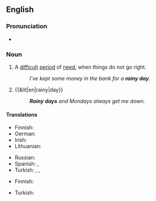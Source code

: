 ==English==

===Pronunciation===
* {{audio|en|En-au-rainy day.ogg|Audio (AU)}}

===Noun===
{{en-noun}}

# {{lb|en|idiomatic}} A [[difficult]] [[period]] of [[need]], when things do not go right.
#: ''I've kept some money in the bank for a '''rainy day'''.''
# {{&lit|en|rainy|day}}
#: '''''Rainy days''' and Mondays always get me down.''

====Translations====
{{trans-top|difficult period of need}}
* Finnish: {{t|fi|paha päivä}}
* German: {{t|de|schlechte Zeiten|f-p}}
* Irish: {{t|ga|cos thinn|f}}
* Lithuanian: {{t|lt|juoda diena|f}}
{{trans-mid}}
* Russian: {{t+|ru|чёрный день|m}} {{qualifier|black day}}
* Spanish: {{t|es|vacas flacas}}, {{t|es|cuando vienen mal dadas}}
* Turkish: {{t|tr|zor gün}}, {{t|tr|kötü gün}}, {{t+|tr|kara gün}}
{{trans-bottom}}

{{trans-top|literal usage}}
* Finnish: {{t|fi|sadepäivä}}
{{trans-mid}}
* Turkish: {{t|tr|yağmurlu gün}}
{{trans-bottom}}